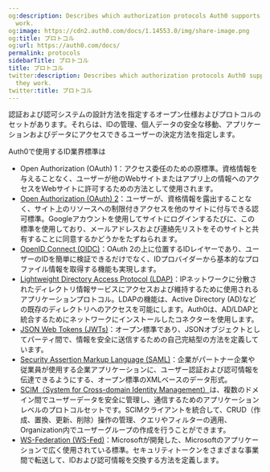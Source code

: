 ```yaml
---
og:description: Describes which authorization protocols Auth0 supports and how they
  work.
og:image: https://cdn2.auth0.com/docs/1.14553.0/img/share-image.png
og:title: プロトコル
og:url: https://auth0.com/docs/
permalink: protocols
sidebarTitle: プロトコル
title: プロトコル
twitter:description: Describes which authorization protocols Auth0 supports and how
  they work.
twitter:title: プロトコル
---
```


認証および認可システムの設計方法を指定するオープン仕様およびプロトコルのセットがあります。それらは、IDの管理、個人データの安全な移動、アプリケーションおよびデータにアクセスできるユーザーの決定方法を指定します。

Auth0で使用するID業界標準は

* Open Authorization (OAuth) 1：アクセス委任のための原標準。資格情報を与えることなく、ユーザーが他のWebサイトまたはアプリ上の情報へのアクセスをWebサイトに許可するための方法として使用されます。
* [Open Authorization (OAuth) 2](/protocols/oauth)：ユーザーが、資格情報を露出することなく、サイト上のリソースへの制限付きアクセスを他のサイトに付与できる認可標準。Googleアカウントを使用してサイトにログインするたびに、この標準を使用しており、メールアドレスおよび連絡先リストをそのサイトと共有することに同意するかどうかをたずねられます。
* [OpenID Connect (OIDC)](/protocols/openid-connect-protocol)：OAuth 2の上に位置するIDレイヤーであり、ユーザーのIDを簡単に検証できるだけでなく、IDプロバイダーから基本的なプロファイル情報を取得する機能も実現します。
* [Lightweight Directory Access Protocol (LDAP)](/extensions/ad-ldap-connector)：IPネットワークに分散されたディレクトリ情報サービスにアクセスおよび維持するために使用されるアプリケーションプロトコル。LDAPの機能は、Active Directory (AD)などの既存のディレクトリへのアクセスを可能にします。Auth0は、AD/LDAPと統合するためにネットワークにインストールしたコネクターを使用します。
* [JSON Web Tokens (JWTs)](/security/tokens/json-web-tokens)：オープン標準であり、JSONオブジェクトとしてパーティ間で、情報を安全に送信するための自己完結型の方法を定義しています。
* [Security Assertion Markup Language (SAML)](/saml-configuration)：企業がパートナー企業や従業員が使用する企業アプリケーションに、ユーザー認証および認可情報を伝達できるようにする、オープン標準のXMLベースのデータ形式。
* [SCIM（System for Cross-domain Identity Management）](/protocols/scim)は、複数のドメイン間でユーザーデータを安全に管理し、通信するためのアプリケーションレベルのプロトコルセットです。SCIMクライアントを統合して、CRUD（作成、置換、更新、削除）操作の管理、クエリやフィルターの適用、Organization内でユーザーグループの作成を行うことができます。
* [WS-Federation (WS-Fed)](/protocols/ws-fed-protocol)：Microsoftが開発した、Microsoftのアプリケーションで広く使用されている標準。セキュリティトークンをさまざまな事業間で転送して、IDおよび認可情報を交換する方法を定義します。